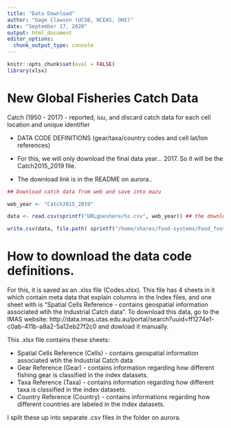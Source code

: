 ```yaml
---
title: "Data Download"
author: "Gage Clawson (UCSB, NCEAS, OHI)"
date: "September 17, 2020"
output: html_document
editor_options: 
  chunk_output_type: console
---
```


```r
knitr::opts_chunk$set(eval = FALSE)
library(xlsx)
```

# New Global Fisheries Catch Data

Catch (1950 - 2017) - reported, iuu, and discard catch data for each cell location and unique identifier

* DATA CODE DEFINITIONS (gear/taxa/country codes and cell lat/lon references)

* For this, we will only download the final data year... 2017. So it will be the Catch2015_2019 file.

* The download link is in the README on aurora..

```r

## Download catch data from web and save into mazu

web_year <- "Catch2015_2019"

data <- read.csv(sprintf("URLgoeshere/%s.csv", web_year)) ## the download URL is located in the README on aurora... place it right before the %s

write.csv(data, file.path( sprintf("/home/shares/food-systems/Food_footprint/_raw_data/watson_data/v5.0/%s.csv", web_year)), row.names = FALSE) 
```

# How to download the data code definitions. 

For this, it is saved as an .xlsx file (Codes.xlsx). This file has 4 sheets in it which contain meta data that explain columns in the Index files, and one sheet with is "Spatial Cells Reference - contains geospatial information associated wtih the Industrial Catch data". 
To download this data, go to the IMAS website: http://data.imas.utas.edu.au/portal/search?uuid=ff1274e1-c0ab-411b-a8a2-5a12eb27f2c0 and dowload it manually.

This .xlsx file contains these sheets:

* Spatial Cells Reference (Cells) - contains geospatial information associated wtih the Industrial Catch data
* Gear Reference (Gear) - contains information regarding how different fishing gear is classified in the index datasets.
* Taxa Reference (Taxa) - contains information regarding how different taxa is classified in the index datasets.
* Country Reference (Country) - contains informations regarding how different countries are labeled in the index datasets. 

I split these up into separate .csv files in the folder on aurora. 



